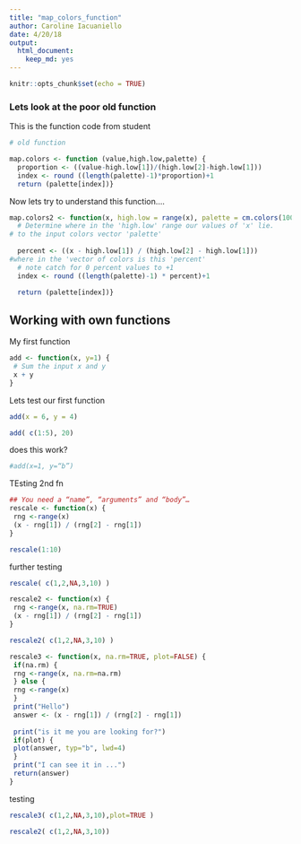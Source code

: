 ```yaml
---
title: "map_colors_function"
author: Caroline Iacuaniello
date: 4/20/18
output: 
  html_document: 
    keep_md: yes
---
```


```r
knitr::opts_chunk$set(echo = TRUE)
```

### Lets look at the poor old function

This is the function code from student
```r
# old function

map.colors <- function (value,high.low,palette) {
  proportion <- ((value-high.low[1])/(high.low[2]-high.low[1]))
  index <- round ((length(palette)-1)*proportion)+1
  return (palette[index])}
```
Now lets try to understand this function....
```r

map.colors2 <- function(x, high.low = range(x), palette = cm.colors(100)) {
  # Determine where in the 'high.low' range our values of 'x' lie.
# to the input colors vector 'palette'
  
  percent <- ((x - high.low[1]) / (high.low[2] - high.low[1]))
#where in the 'vector of colors is this 'percent' 
  # note catch for 0 percent values to +1
  index <- round ((length(palette)-1) * percent)+1

  return (palette[index])}
```
## Working with own functions
My first function
```r
add <- function(x, y=1) {
 # Sum the input x and y
 x + y
}
```
Lets test our first function
```r
add(x = 6, y = 4)

```
```r
add( c(1:5), 20)
```

does this work? 
```r
#add(x=1, y=“b”)
```
TEsting 2nd fn
```r
## You need a “name”, “arguments” and “body”…
rescale <- function(x) {
 rng <-range(x)
 (x - rng[1]) / (rng[2] - rng[1])
}
```

```r
rescale(1:10)
```
further testing
```r
rescale( c(1,2,NA,3,10) )
```
```r
rescale2 <- function(x) {
 rng <-range(x, na.rm=TRUE)
 (x - rng[1]) / (rng[2] - rng[1])
}
```
```r
rescale2( c(1,2,NA,3,10) )

```
```r
rescale3 <- function(x, na.rm=TRUE, plot=FALSE) {
 if(na.rm) {
 rng <-range(x, na.rm=na.rm)
 } else {
 rng <-range(x)
 }
 print("Hello")
 answer <- (x - rng[1]) / (rng[2] - rng[1])
 
 print("is it me you are looking for?")
 if(plot) {
 plot(answer, typ="b", lwd=4)
 }
 print("I can see it in ...")
 return(answer)
}
```

testing
```r
rescale3( c(1,2,NA,3,10),plot=TRUE )
```

```r
rescale2( c(1,2,NA,3,10))
```


